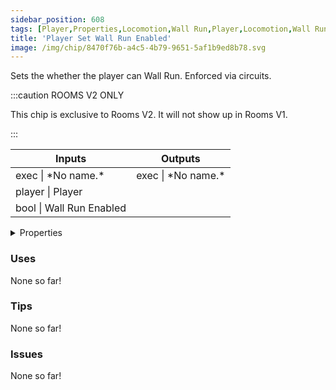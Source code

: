 ```yaml
---
sidebar_position: 608
tags: [Player,Properties,Locomotion,Wall Run,Player,Locomotion,Wall Run]
title: 'Player Set Wall Run Enabled'
image: /img/chip/8470f76b-a4c5-4b79-9651-5af1b9ed8b78.svg
---
```


Sets the whether the player can Wall Run. Enforced via circuits.

:::caution ROOMS V2 ONLY

This chip is exclusive to Rooms V2. It will not show up in Rooms V1.

:::


<IChip uuid="8470f76b-a4c5-4b79-9651-5af1b9ed8b78"/>

<table><thead><tr><th>Inputs</th><th>Outputs</th></tr></thead><tbody><tr><td>exec | *No name.*</td><td>exec | *No name.*</td></tr><tr><td>player | Player</td><td /></tr><tr><td>bool | Wall Run Enabled</td><td /></tr></tbody></table>

<details>
  <summary>Properties</summary>
  <div>
    <div>
    <table>
      <tbody>
        <tr>
          <td>Is beta required?</td>
          <td>No</td>
        </tr>
        <tr>
          <td>Is chip a trolling risk?</td>
          <td>No</td>
        </tr>
        <tr>
          <td>Is chip a role assignment risk?</td>
          <td>No</td>
        </tr>
        <tr>
          <td>Chip UUID</td>
          <td>8470f76b-a4c5-4b79-9651-5af1b9ed8b78</td>
        </tr>
        <tr>
          <td>Room availability</td>
          <td>Rooms V2 only</td>
        </tr>
      </tbody>
    </table>
    </div>
  </div>
</details>

### Uses

None so far!

### Tips

None so far!

### Issues

None so far!